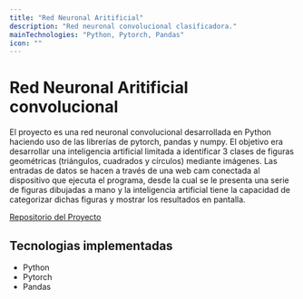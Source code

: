 ```yaml
---
title: "Red Neuronal Aritificial"
description: "Red neuronal convolucional clasificadora."
mainTechnologies: "Python, Pytorch, Pandas"
icon: ""
---
```


# Red Neuronal Aritificial convolucional

El proyecto es una red neuronal convolucional desarrollada en Python haciendo uso de las librerías de pytorch, pandas y numpy. El objetivo era desarrollar una inteligencia artificial limitada a identificar 3 clases de figuras geométricas (triángulos, cuadrados y círculos) mediante imágenes. Las entradas de datos se hacen a través de una web cam conectada al dispositivo que ejecuta el programa, desde la cual se le presenta una serie de figuras dibujadas a mano y la inteligencia artificial tiene la capacidad de categorizar dichas figuras y mostrar los resultados en pantalla.

[Repositorio del Proyecto](URL_DEL_REPOSITORIO)

## Tecnologias implementadas

- Python
- Pytorch
- Pandas

